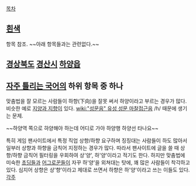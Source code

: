 [[목차]]
== [[흰색]] == 
항목 참조. ~~아래 항목들과는 관련없다.~~
== [[경상북도]] [[경산]]시 [[하양읍]] ==
== [[자주 틀리는 국어]]의 하위 항목 중 하나 ==
맞춤법을 잘 모르는 사람들이 하향(下向)을 잘못 써서 하양이라고 부르는 경우가 많다. 비슷한 예로 [[지양과 지향]]이 있다. [[wiki:"성문음" 유성 성문 마찰접근음]] /ɦ/ 때문에 생기는 문제.

~~하양역 쪽으로 햐양해야 하는데 어디로 가야 하양행 하양선 타나요~~

특히 게임 팬사이트에서 특정 직업 상향/하향 요구하며 징징대는 사람들이 하도 많아서 일부러 상향과 하향을 금칙어 지정하는 경우가 많다. 따라서 팬사이트에 글을 쓸 때 상향/하향 금칙어 필터링을 우회하여 상'양', 하'양'이라고 적기도 한다.
하지만 맞춤법에 미숙한 [[초딩]]들과 [[어그로]]꾼들이 자꾸 하'양'을 외쳐대는 탓에, 꽤 많은 사람들이 착각하고 있다. 심지어 상향은 상'향'이라고 제대로 쓰면서 하향은 하'양'이라고 쓰는 이들도 있다.
[[각주]]
